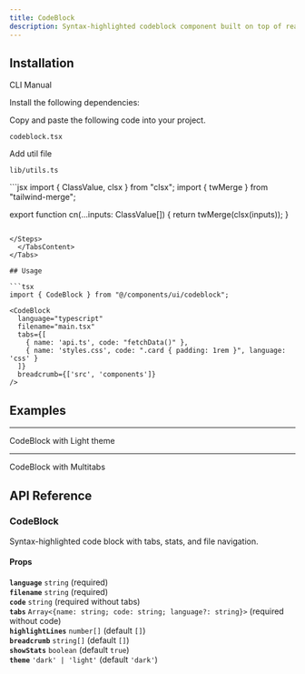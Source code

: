 ```yaml
---
title: CodeBlock
description: Syntax-highlighted codeblock component built on top of react-syntax-highlighter.
---
```


<ComponentPreview
  name="codeblock-demo"
  className=""
  description=""
/>

## Installation

<Tabs defaultValue="cli" className="w-full">
  <TabsList>
    <TabsTrigger value="cli">CLI</TabsTrigger>
    <TabsTrigger value="manual">Manual</TabsTrigger>
  </TabsList>
  <TabsContent value="cli">
    <PkgOptions name="codeblock" />
  </TabsContent>
  <TabsContent value="manual">
    <Steps>

<Step>Install the following dependencies:</Step>
<DepsOptions name="react-syntax-highlighter @types/react-syntax-highlighter" />

<Step>Copy and paste the following code into your project.</Step>
<p>
  <code>codeblock.tsx</code>
</p>
<ComponentSource name="codeblock" />


<Step>Add util file</Step>
<p>
  <code>lib/utils.ts</code>
</p>
```jsx
import { ClassValue, clsx } from "clsx";
import { twMerge } from "tailwind-merge";

export function cn(...inputs: ClassValue[]) {
  return twMerge(clsx(inputs));
}
```

</Steps>
  </TabsContent>
</Tabs>

## Usage

```tsx
import { CodeBlock } from "@/components/ui/codeblock";
```

```tsx
<CodeBlock
  language="typescript"
  filename="main.tsx"
  tabs={[
    { name: 'api.ts', code: "fetchData()" },
    { name: 'styles.css', code: ".card { padding: 1rem }", language: 'css' }
  ]}
  breadcrumb={['src', 'components']}
/>
```

## Examples

---

<Step>CodeBlock with Light theme</Step>

<ComponentPreview
  name="codeblocklight"
  className=""
  description=""
/>

---

<Step>CodeBlock with Multitabs</Step>

<ComponentPreview
  name="codeblockmultitab"
  className=""
  description=""
/>


## API Reference

### CodeBlock

Syntax-highlighted code block with tabs, stats, and file navigation.

#### Props  
**`language`** `string` (required)  
**`filename`** `string` (required)  
**`code`** `string` (required without tabs)  
**`tabs`** `Array<{name: string; code: string; language?: string}>` (required without code)  
**`highlightLines`** `number[]` (default `[]`)  
**`breadcrumb`** `string[]` (default `[]`)  
**`showStats`** `boolean` (default `true`)  
**`theme`** `'dark' | 'light'` (default `'dark'`)  
